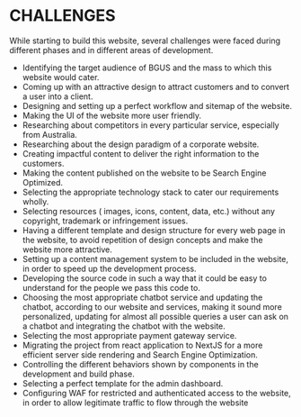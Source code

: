 # **CHALLENGES**

While starting to build this website, several challenges were faced during different phases and in different areas of development.

- Identifying the target audience of BGUS and the mass to which this website would cater.
- Coming up with an attractive design to attract customers and to convert a user into a client.
- Designing and setting up a perfect workflow and sitemap of the website.
- Making the UI of the website more user friendly.
- Researching about competitors in every particular service, especially from Australia.
- Researching about the design paradigm of a corporate website.
- Creating impactful content to deliver the right information to the customers.
- Making the content published on the website to be Search Engine Optimized.
- Selecting the appropriate technology stack to cater our requirements wholly.
- Selecting resources ( images, icons, content, data, etc.) without any copyright, trademark or infringement issues.
- Having a different template and design structure for every web page in the website, to avoid repetition of design concepts and make the website more attractive.
- Setting up a content management system to be included in the website, in order to speed up the development process.
- Developing the source code in such a way that it could be easy to understand for the people we pass this code to.
- Choosing the most appropriate chatbot service and updating the chatbot, according to our website and services, making it sound more personalized, updating for almost all possible queries a user can ask on a chatbot and integrating the chatbot with the website.
- Selecting the most appropriate payment gateway service.
- Migrating the project from react application to NextJS for a more efficient server side rendering and Search Engine Optimization.
- Controlling the different behaviors shown by components in the development and build phase.
- Selecting a perfect template for the admin dashboard.
- Configuring WAF for restricted and authenticated access to the website, in order to allow legitimate traffic to flow through the website